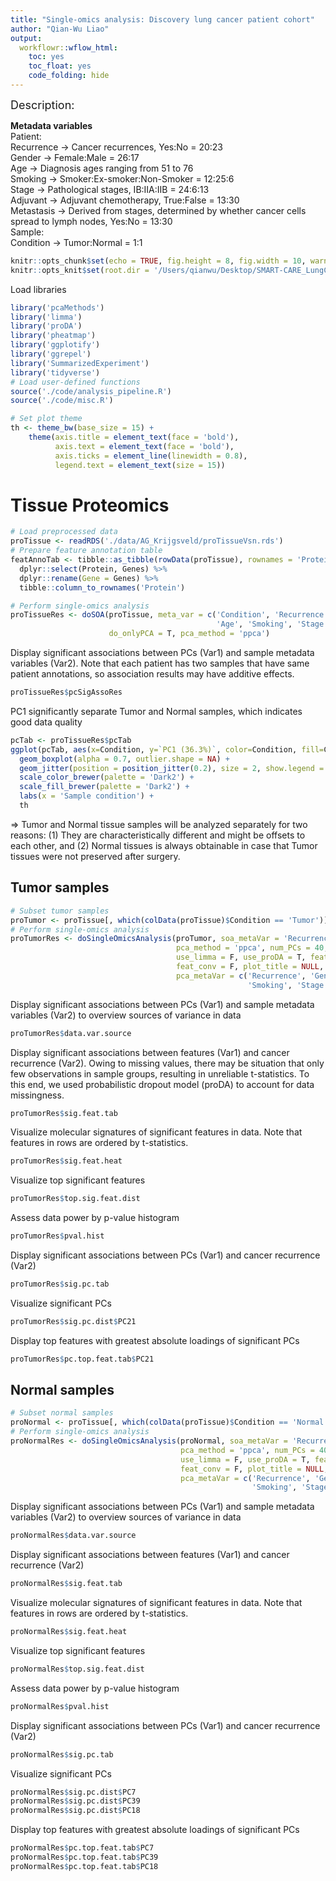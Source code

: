 ```yaml
---
title: "Single-omics analysis: Discovery lung cancer patient cohort"
author: "Qian-Wu Liao"
output:
  workflowr::wflow_html:
    toc: yes
    toc_float: yes
    code_folding: hide
---
```


<font size='4'> Description: </font>

**Metadata variables**\
Patient:\
Recurrence -> Cancer recurrences, Yes:No = 20:23\
Gender -> Female:Male = 26:17\
Age -> Diagnosis ages ranging from 51 to 76\
Smoking -> Smoker:Ex-smoker:Non-Smoker = 12:25:6\
Stage -> Pathological stages, IB:IIA:IIB = 24:6:13\
Adjuvant -> Adjuvant chemotherapy, True:False = 13:30\
Metastasis -> Derived from stages, determined by whether cancer cells spread to
lymph nodes, Yes:No = 13:30\
Sample:\
Condition -> Tumor:Normal = 1:1

```r
knitr::opts_chunk$set(echo = TRUE, fig.height = 8, fig.width = 10, warning = F)
knitr::opts_knit$set(root.dir = '/Users/qianwu/Desktop/SMART-CARE_LungCancer_Discovery')
```

Load libraries
```r
library('pcaMethods')
library('limma')
library('proDA')
library('pheatmap')
library('ggplotify')
library('ggrepel')
library('SummarizedExperiment')
library('tidyverse')
# Load user-defined functions
source('./code/analysis_pipeline.R')
source('./code/misc.R')

# Set plot theme
th <- theme_bw(base_size = 15) +
    theme(axis.title = element_text(face = 'bold'),
          axis.text = element_text(face = 'bold'),
          axis.ticks = element_line(linewidth = 0.8),
          legend.text = element_text(size = 15))
```

# Tissue Proteomics

```r
# Load preprocessed data
proTissue <- readRDS('./data/AG_Krijgsveld/proTissueVsn.rds')
# Prepare feature annotation table
featAnnoTab <- tibble::as_tibble(rowData(proTissue), rownames = 'Protein') %>%
  dplyr::select(Protein, Genes) %>%
  dplyr::rename(Gene = Genes) %>%
  tibble::column_to_rownames('Protein')

# Perform single-omics analysis
proTissueRes <- doSOA(proTissue, meta_var = c('Condition', 'Recurrence', 'Gender',
                                              'Age', 'Smoking', 'Stage'),
                      do_onlyPCA = T, pca_method = 'ppca')
```

Display significant associations between PCs (Var1) and sample metadata variables
(Var2). Note that each patient has two samples that have same patient annotations,
so association results may have additive effects.
```r
proTissueRes$pcSigAssoRes
```

PC1 significantly separate Tumor and Normal samples, which indicates good data quality
```r
pcTab <- proTissueRes$pcTab
ggplot(pcTab, aes(x=Condition, y=`PC1 (36.3%)`, color=Condition, fill=Condition)) +
  geom_boxplot(alpha = 0.7, outlier.shape = NA) +
  geom_jitter(position = position_jitter(0.2), size = 2, show.legend = F) +
  scale_color_brewer(palette = 'Dark2') +
  scale_fill_brewer(palette = 'Dark2') +
  labs(x = 'Sample condition') +
  th
```
=> Tumor and Normal tissue samples will be analyzed separately for two reasons:
(1) They are characteristically different and might be offsets to each other, and
(2) Normal tissues is always obtainable in case that Tumor tissues were not preserved
after surgery.

## Tumor samples

```r
# Subset tumor samples
proTumor <- proTissue[, which(colData(proTissue)$Condition == 'Tumor')]
# Perform single-omics analysis
proTumorRes <- doSingleOmicsAnalysis(proTumor, soa_metaVar = 'Recurrence', num_sigFeats = 6,
                                     pca_method = 'ppca', num_PCs = 40, num_PCfeats = 30,
                                     use_limma = F, use_proDA = T, feat_anno = featAnnoTab,
                                     feat_conv = F, plot_title = NULL, show_rownames = F,
                                     pca_metaVar = c('Recurrence', 'Gender', 'Age',
                                                     'Smoking', 'Stage', 'Adjuvant', 'Metastasis'))
```

Display significant associations between PCs (Var1) and sample metadata variables
(Var2) to overview sources of variance in data
```r
proTumorRes$data.var.source
```

Display significant associations between features (Var1) and cancer recurrence (Var2).
Owing to missing values, there may be situation that only few observations in sample
groups, resulting in unreliable t-statistics. To this end, we used probabilistic
dropout model (proDA) to account for data missingness.
```r
proTumorRes$sig.feat.tab
```

Visualize molecular signatures of significant features in data. Note that features
in rows are ordered by t-statistics.
```r
proTumorRes$sig.feat.heat
```

Visualize top significant features
```r
proTumorRes$top.sig.feat.dist
```

Assess data power by p-value histogram
```r
proTumorRes$pval.hist
```

Display significant associations between PCs (Var1) and cancer recurrence (Var2)
```r
proTumorRes$sig.pc.tab
```

Visualize significant PCs
```r
proTumorRes$sig.pc.dist$PC21
```

Display top features with greatest absolute loadings of significant PCs
```r
proTumorRes$pc.top.feat.tab$PC21
```

## Normal samples

```r
# Subset normal samples
proNormal <- proTissue[, which(colData(proTissue)$Condition == 'Normal')]
# Perform single-omics analysis
proNormalRes <- doSingleOmicsAnalysis(proNormal, soa_metaVar = 'Recurrence', num_sigFeats = 6,
                                      pca_method = 'ppca', num_PCs = 40, num_PCfeats = 30,
                                      use_limma = F, use_proDA = T, feat_anno = featAnnoTab,
                                      feat_conv = F, plot_title = NULL, show_rownames = F,
                                      pca_metaVar = c('Recurrence', 'Gender', 'Age',
                                                      'Smoking', 'Stage', 'Adjuvant', 'Metastasis'))
```

Display significant associations between PCs (Var1) and sample metadata variables
(Var2) to overview sources of variance in data
```r
proNormalRes$data.var.source
```

Display significant associations between features (Var1) and cancer recurrence (Var2)
```r
proNormalRes$sig.feat.tab
```

Visualize molecular signatures of significant features in data. Note that features
in rows are ordered by t-statistics.
```r
proNormalRes$sig.feat.heat
```

Visualize top significant features
```r
proNormalRes$top.sig.feat.dist
```

Assess data power by p-value histogram
```r
proNormalRes$pval.hist
```

Display significant associations between PCs (Var1) and cancer recurrence (Var2)
```r
proNormalRes$sig.pc.tab
```

Visualize significant PCs
```r
proNormalRes$sig.pc.dist$PC7
proNormalRes$sig.pc.dist$PC39
proNormalRes$sig.pc.dist$PC18
```

Display top features with greatest absolute loadings of significant PCs
```r
proNormalRes$pc.top.feat.tab$PC7
proNormalRes$pc.top.feat.tab$PC39
proNormalRes$pc.top.feat.tab$PC18
```



